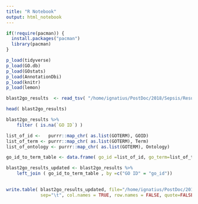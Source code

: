 ```yaml
---
title: "R Notebook"
output: html_notebook
---
```



```r
if(!require(pacman)) {
  install.packages("pacman")
  library(pacman)
}

p_load(tidyverse)
p_load(GO.db)
p_load(GOstats)
p_load(AnnotationDbi)
p_load(knitr)
p_load(lemon)
```


```r
blast2go_results  <- read_tsv( "/home/ignatius/PostDoc/2018/Sepsis/Results/Blast2Go/20181031/blast2go_annot_clean_newline.annot") 

head( blast2go_results)

blast2go_results %>%
	filter ( is.na(`GO ID`) )

```


```r
list_of_id <-   purrr::map_chr( as.list(GOTERM), GOID) 
list_of_term <- purrr::map_chr( as.list(GOTERM), Term) 
list_of_ontology <- purrr::map_chr( as.list(GOTERM), Ontology) 

go_id_to_term_table <- data.frame( go_id =list_of_id, go_term=list_of_term, go_type=list_of_ontology  )

blast2go_results_updated <- blast2go_results %>%
	left_join ( go_id_to_term_table , by =c("GO ID" = "go_id")) 
	

write.table( blast2go_results_updated, file="/home/ignatius/PostDoc/2018/Sepsis/Results/Blast2Go/20181031/blast2go_annot_with_term_name.annot",
			 sep="\t", col.names = TRUE, row.names = FALSE, quote=FALSE)
```


